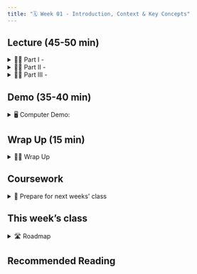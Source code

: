 ---
title: "🗓️ Week 01 - Introduction, Context & Key Concepts"
---


## Lecture (45-50 min)

<details>
    <summary> 👨‍🏫 Part I - </summary>
 
</details>


<details>
<summary> 👨‍🏫 Part II - </summary>

</details>

<details>
<summary> 👨‍🏫 Part III - </summary>

</details>

## Demo (35-40 min)

<details>
<summary> 🖥️ Computer Demo: </summary>
- <mark class="idea"></mark> 
</details>

## Wrap Up (15 min)

<details>
<summary> 👨‍🏫 Wrap Up</summary>
<mark class="todo"></mark> Connect the demo with what was said at the beginning of the lecture. 

</details>

## Coursework

<details>
<summary> 📒 Prepare for next weeks' class </summary>
</details>

## This week's class

<details>
<summary>🛣️ Roadmap</summary>
</details>


## Recommended Reading
<mark class="todo"></mark>